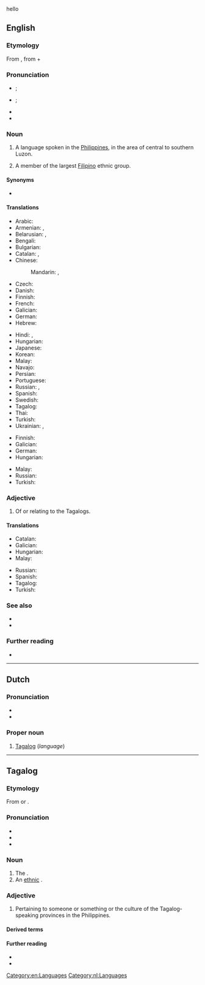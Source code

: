 {{also|tagalog}}hello

==English==
{{interwiktionary|code=tl}}
{{wikipedia}}

===Etymology===
From {{der|en|tl|Tagalog}}, from {{m|tl|taga-||native of}} + {{m|tl|ilog||river}}

===Pronunciation===
* {{a|RP}} {{enPR|təgäʹlŏg|təgălʹəg}}; {{IPA|en|/təˈɡɑːlɒɡ/|/təˈɡæləɡ/}}
* {{a|GA}} {{enPR|təgäʹləg|təgäʹlôg}}; {{IPA|en|/təˈɡɑləɡ/|/təˈɡɑlɔɡ/}}
* {{hyphenation|en|Taga|log}}
* {{audio|en|en-us-Tagalog.ogg|Audio (US)}}

===Noun===
{{en-noun|~|Tagalog|s}}

# {{lb|en|uncountable}} A language spoken in the [[Philippines]], in the area of central to southern Luzon.
# {{lb|en|countable}} A member of the largest [[Filipino]] ethnic group.

====Synonyms====
* {{l|en|Tagal}}

====Translations====
{{trans-top|language}}
* Arabic: {{t|ar|تَاغَالُوغِيَّة|f|tr=taḡaluḡiyya}}
* Armenian: {{t|hy|տագալերեն}}, {{t|hy|տագալոգ}}
* Belarusian: {{t|be|тага́льская мо́ва|f|sc=Cyrl}}, {{t|be|тага́льская|f|sc=Cyrl}}
* Bengali: {{t|bn|তাগালোগভাষা}}
* Bulgarian: {{t|bg|тага́лог|m}}
* Catalan: {{t|ca|tagàlog|m}}, {{t+|ca|tagal}}
* Chinese:
*: Mandarin: {{t+|cmn|他加祿語|sc=Hani}}, {{t+|cmn|他加禄语|tr=tājiālùyǔ|sc=Hani}}
* Czech: {{t|cs|tagalština|f}}
* Danish: {{t|da|tagalog}}
* Finnish: {{t+|fi|tagalog}}
* French: {{t+|fr|tagalog|m}}
* Galician: {{t+|gl|tagalo|m}}
* German: {{t+|de|Tagalog|n}}
* Hebrew: {{t|he|טאגאלוג}}
{{trans-mid}}
* Hindi: {{t|hi|टागालोग भाषा}}, {{t|hi|टागालोग}}
* Hungarian: {{t+|hu|tagalog}}
* Japanese: {{t+|ja|タガログ語|tr=タガログご, tagarogugo}}
* Korean: {{t+|ko|타갈로그어}}
* Malay: {{t|ms|bahasa Tagalog}}
* Navajo: {{t|nv|Kéyah Dańlíinii bikáaʼgi kéédahatʼínígíí bizaad}}
* Persian: {{t|fa|زبان تاگالوگ}}
* Portuguese: {{t+|pt|tagalo|m}}
* Russian: {{t+|ru|тага́льский|m}}, {{t|ru|тага́лог|m}}
* Spanish: {{t+|es|tagalo|m}}
* Swedish: {{t+|sv|tagalog}}
* Tagalog: {{t+|tl|Tagalog}}
* Thai: {{t+|th|ภาษาตากาล็อก|tr=paa-sǎa dtaa-gaa-lɔ́k}}
* Turkish: {{t+|tr|Tagalogca}}
* Ukrainian: {{t+|uk|тага́льська|f}}, {{t|uk|тага́лог|m}}
{{trans-bottom}}

{{trans-top|member of the Filipino ethnic group}}
* Finnish: {{t|fi|tagaali}}
* Galician: {{t+|gl|tagalo|m}}
* German: {{t|de|Tagale|m}}
* Hungarian: {{t+|hu|tagalog}}
{{trans-mid}}
* Malay: {{t|ms|orang Tagalog}}
* Russian: {{t+|ru|тага́л|m}}
* Turkish: {{t+|tr|Tagalog}}
{{trans-bottom}}

===Adjective===
{{en-adj|-}}

# Of or relating to the Tagalogs.

====Translations====
{{trans-top|of or relating to the Tagalogs}}
* Catalan: {{t|ca|tagàlog}}
* Galician: {{t+|gl|tagalo|m}}
* Hungarian: {{t+|hu|tagalog}}
* Malay: {{t|ms|Tagalog}}
{{trans-mid}}
* Russian: {{t+|ru|тага́льский}}
* Spanish: {{t+|es|tagalo}}
* Tagalog: {{t+|tl|Tagalog}}
* Turkish: {{t+|tr|Tagalog}}
{{trans-bottom}}

===See also===
* {{langcat|tl}}
* {{langlist}}

===Further reading===
* {{ISO 639|link=Ethnologue|1code=tl|code=tgl}}

[[Category:en:Languages]]

----

==Dutch==

===Pronunciation===
* {{IPA|nl|/ˈtaːɡaːlɔk/}}
* {{audio|nl|Nl-Tagalog.ogg|audio}}

===Proper noun===
{{nl-proper noun|n}}

# [[#English|Tagalog]] (''language'')

[[Category:nl:Languages]]

----

==Tagalog==

===Etymology===
From {{prefix|tl|taga-|ilog|t1=native of|t2=[[river]]}} or {{prefix|tl|taga-|alog|t1=native of|t2=[[ford]]}}.

===Pronunciation===
* {{hyphenation|tl|ta|ga|log}}
* {{tl-IPA|Tagálog}}
* {{audio|tl|Tl-PH-Tagalog.ogg|Audio}}

===Noun===
{{tl-noun|Tagálog|b=ᜆᜄᜎᜓᜄ᜔}}

# The {{w|Tagalog language}}.
# An [[ethnic]] {{w|Tagalog people|Tagalog person}}.

===Adjective===
{{tl-adj|Tagálog|b=ᜆᜄᜎᜓᜄ᜔}}

# Pertaining to someone or something or the culture of the Tagalog-speaking provinces in the Philippines.

====Derived terms====
{{der3|tl|itagalog|ipatagalog|isatagalog|matagalog|magtagalog|managalog|mananagalog|makatagalog|makipagtagalog|nagtagalog|nanagalog|nananagalog|nakatagalog|nakipagtagalog|patagalog|pagkatagalog|pagkakatagalog|pakitagalog|pakikipagtagalog|palatagalog|pangtagalog|panagalog|pananagalog|tagapagtagalog|tinagalog|tagalugin|Katagalugan|Timog Katagalugan|Republika ng Katagalugan|Salitang Tagalog|Wikang Tagalog|Barong Tagalog|tagalista}}

====Further reading====
* {{R:KWF Diksiyonaryo}}
* {{cite-book|year=1972|last=Panganiban|first=José Villa|title=Diksyunaryo-Tesauro Pilipino-Ingles|location=Quezon City|publisher=Manlapaz Publishing Co.|pages=936-937}}